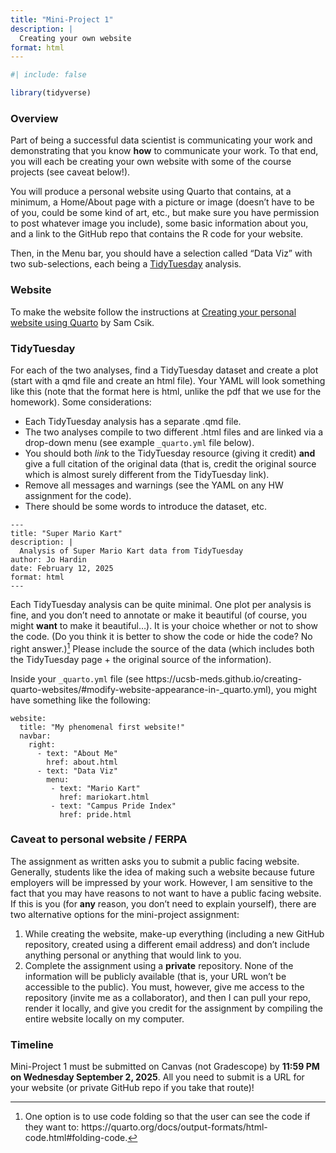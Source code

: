 ```yaml
---
title: "Mini-Project 1"
description: |
  Creating your own website
format: html
---
```

  
```r
#| include: false

library(tidyverse)
```

### Overview

Part of being a successful data scientist is communicating your work and demonstrating that you know **how** to communicate your work.  To that end, you will each be creating your own website with some of the course projects (see caveat below!).

You will produce a personal website using Quarto that contains, at a minimum, a Home/About page with a picture or image (doesn't have to be of you, could be some kind of art, etc., but make sure you have permission to post whatever image you include), some basic information about you, and a link to the GitHub repo that contains the R code for your website.  

Then, in the Menu bar, you should have a selection called "Data Viz" with two sub-selections, each being a <a href = "https://github.com/rfordatascience/tidytuesday/tree/master/data" target = "_blank">TidyTuesday</a> analysis.

### Website

To make the website follow the instructions at <a href = "https://ucsb-meds.github.io/creating-quarto-websites/" target = "_blank">Creating your personal website using Quarto</a> by Sam Csik.

### TidyTuesday

For each of the two analyses, find a TidyTuesday dataset and create a plot (start with a qmd file and create an html file).  Your YAML will look something like this (note that the format here is html, unlike the pdf that we use for the homework). Some considerations:

* Each TidyTuesday analysis has a separate .qmd file.
* The two analyses compile to two different .html files and are linked via a drop-down menu (see example `_quarto.yml` file below).
* You should both *link* to the TidyTuesday resource (giving it credit) **and** give a full citation of the original data (that is, credit the original source which is almost surely different from the TidyTuesday link).
* Remove all messages and warnings (see the YAML on any HW assignment for the code).
* There should be some words to introduce the dataset, etc.

````
---
title: "Super Mario Kart"
description: |
  Analysis of Super Mario Kart data from TidyTuesday
author: Jo Hardin
date: February 12, 2025
format: html
---
````

Each TidyTuesday analysis can be quite minimal. One plot per analysis is fine, and you don't need to annotate or make it beautiful (of course, you might **want** to make it beautiful...). It is your choice whether or not to show the code. (Do you think it is better to show the code or hide the code? No right answer.)^[One option is to use code folding so that the user can see the code if they want to: https://quarto.org/docs/output-formats/html-code.html#folding-code.] Please include the source of the data (which includes both the TidyTuesday page + the original source of the information).

Inside your `_quarto.yml` file (see https://ucsb-meds.github.io/creating-quarto-websites/#modify-website-appearance-in-_quarto.yml), you might have something like the following:

````
website:
  title: "My phenomenal first website!"
  navbar:
    right: 
      - text: "About Me"
        href: about.html
      - text: "Data Viz"
        menu: 
         - text: "Mario Kart"
           href: mariokart.html
         - text: "Campus Pride Index"
           href: pride.html
````

### Caveat to personal website / FERPA {#sec-ferpa}

The assignment as written asks you to submit a public facing website. Generally, students like the idea of making such a website because future employers will be impressed by your work. However, I am sensitive to the fact that you may have reasons to not want to have a public facing website.  If this is you (for **any** reason, you don't need to explain yourself), there are two alternative options for the mini-project assignment:

  1. While creating the website, make-up everything (including a new GitHub repository, created using a different email address) and don't include anything personal or anything that would link to you.
  2. Complete the assignment using a **private** repository.  None of the information will be publicly available (that is, your URL won't be accessible to the public).  You must, however, give me access to the repository (invite me as a collaborator), and then I can pull your repo, render it locally, and give you credit for the assignment by compiling the entire website locally on my computer.

### Timeline

Mini-Project 1 must be submitted on Canvas (not Gradescope) by **11:59 PM on Wednesday September 2, 2025**.  All you need to submit is a URL for your website (or private GitHub repo if you take that route)!
